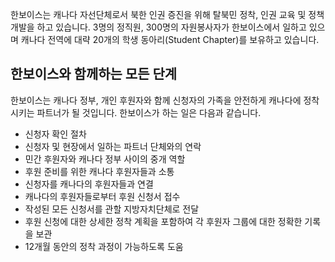 한보이스는 캐나다 자선단체로서 북한 인권 증진을 위해 탈북민 정착, 인권 교육 및 정책 개발을 하고 있습니다. 3명의 정직원, 300명의 자원봉사자가 한보이스에서 일하고 있으며 캐나다 전역에 대략 20개의 학생 동아리(Student Chapter)를 보유하고 있습니다.

## 한보이스와 함께하는 모든 단계

한보이스는 캐나다 정부, 개인 후원자와 함께 신청자의 가족을 안전하게 캐나다에 정착시키는 파트너가 될 것입니다. 한보이스가 하는 일은 다음과 같습니다.

- 신청자 확인 절차
- 신청자 및 현장에서 일하는 파트너 단체와의 연락
- 민간 후원자와 캐나다 정부 사이의 중개 역할
- 후원 준비를 위한 캐나다 후원자들과 소통
- 신청자를 캐나다의 후원자들과 연결
- 캐나다의 후원자들로부터 후원 신청서 접수
- 작성된 모든 신청서를 관할 지방자치단체로 전달
- 후원 신청에 대한 상세한 정착 계획을 포함하여 각 후원자 그룹에 대한 정확한 기록을 보관
- 12개월 동안의 정착 과정이 가능하도록 도움
